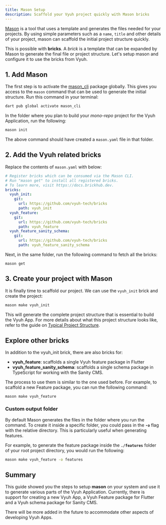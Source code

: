 ```yaml
---
title: Mason Setup
description: Scaffold your Vyuh project quickly with Mason bricks
---
```



[Mason](https://github.com/felangel/mason) is a tool that uses a template and
generates the files needed for your projects. By using simple parameters such as
a `name`, `title` and other details of your project, mason can scaffold the
initial project structure quickly.&#x20;

This is possible with **bricks**. A _brick_ is a template that can be expanded
by Mason to generate the final file or project structure. Let's setup mason and
configure it to use the bricks from Vyuh.

## 1. Add Mason

The first step is to activate the
[mason_cli](https://pub.dev/packages/mason_cli) package globally. This gives you
access to the `mason` command that can be used to generate the initial
structure. Run this command in your terminal:

```bash
dart pub global activate mason_cli
```

In the folder where you plan to build your _mono-repo_ project for the Vyuh
Application, run the following:

```bash
mason init
```

The above command should have created a `mason.yaml` file in that folder.&#x20;

## 2. Add the Vyuh related bricks

Replace the contents of `mason.yaml` with below:

```yaml
# Register bricks which can be consumed via the Mason CLI.
# Run "mason get" to install all registered bricks.
# To learn more, visit https://docs.brickhub.dev.
bricks:
  vyuh_init:
    git:
      url: https://github.com/vyuh-tech/bricks
      path: vyuh_init
  vyuh_feature:
    git:
      url: https://github.com/vyuh-tech/bricks
      path: vyuh_feature
  vyuh_feature_sanity_schema:
    git:
      url: https://github.com/vyuh-tech/bricks
      path: vyuh_feature_sanity_schema
```

Next, in the same folder, run the following command to fetch all the bricks:

```shell
mason get
```

## 3. Create your project with Mason

It is finally time to scaffold our project. We can use the `vyuh_init` brick and
create the project:

```bash
mason make vyuh_init
```

This will generate the complete project structure that is essential to build the
Vyuh App. For more details about what this project structure looks like, refer
to the guide on
[Typical Project Structure](../guides/typical-project-structure.md).

## Explore other bricks

In addition to the vyuh_init brick, there are also bricks for:

- **vyuh_feature**: scaffolds a single Vyuh feature package in Flutter
- **vyuh_feature_sanity_schema**: scaffolds a single schema package in
  TypeScript for working with the Sanity CMS.

The process to use them is similar to the one used before. For example, to
scaffold a new Feature package, you can run the following command:

```shell
mason make vyuh_feature
```

<Aside>

### Custom output folder

By default Mason generates the files in the folder where you run the command. To
create it inside a specific folder, you could pass in the **`-o`** flag with the
relative directory. This is particularly useful when generating features.

For example, to generate the feature package inside the **`./features`** folder
of your root project directory, you would run the following:

```bash
mason make vyuh_feature -o features
```

</Aside>

## Summary

This guide showed you the steps to setup **mason** on your system and use it to
generate various parts of the Vyuh Application. Currently, there is support for
creating a new Vyuh App, a Vyuh Feature package for Flutter and a Vyuh schema
package for Sanity CMS.&#x20;

There will be more added in the future to accommodate other aspects of
developing Vyuh Apps.
